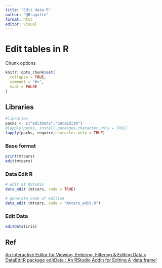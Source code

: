 ```yaml
---
title: "Edit data R"
author: "@Bragatte"
format: html
editor: visual
---
```


# Edit tables in R

Chunk options

```r
knitr::opts_chunk$set(
  collapse = TRUE,
  comment = "#>",
  eval = FALSE
)
```

## Libraries

```r
#libraries
packs <- c("editData","DataEditR")
#lapply(packs, install.packages,character.only = TRUE)
lapply(packs, require,character.only = TRUE)
```

### Base format

```r
print(mtcars)
edit(mtcars)
```

### Data Edit R

```r
# edit at RStudio
data_edit (mtcars, code = TRUE)

# generate code of edition
data_edit (mtcars, code = "mtcars_edit.R")
```

### Edit Data

```r
editData(iris)
```

## Ref

[An Interactive Editor for Viewing, Entering, Filtering & Editing Data • DataEditR](https://dillonhammill.github.io/DataEditR/) [package editData : An RStudio Addin for Editing A 'data.frame'](https://cran.r-project.org/web/packages/editData/vignettes/editData.html)

